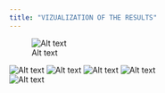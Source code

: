 ```yaml
---
title: "VIZUALIZATION OF THE RESULTS"
---
```


![Alt text](output.png) 

![Alt text](ena.png) 
![Alt text](dio.png) 
![Alt text](tesera.png) 
![Alt text](tria.png)   
![Alt text](pente.png) 